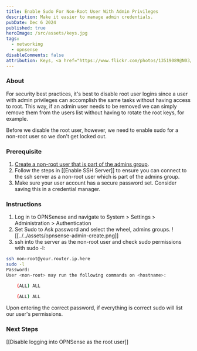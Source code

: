 ```yaml
---
title: Enable Sudo For Non-Root User With Admin Privileges
description: Make it easier to manage admin credentials.
pubDate: Dec 6 2024
published: true
heroImage: /src/assets/keys.jpg
tags:
  - networking
  - opnsense
disableComments: false
attribution: Keys, <a href="https://www.flickr.com/photos/13519089@N03/1380483002" title="Keys">Taki Steve</a>, <a href="https://creativecommons.org/licenses/by/2.0/">CC BY 2.0</a>, via flickr
---
```

### About
For security best practices, it's best to disable root user logins since a user with admin privileges can accomplish the same tasks without having access to root. This way, if an admin user needs to be removed we can simply remove them from the users list without having to rotate the root keys, for example.

Before we disable the root user, however, we need to enable sudo for a non-root user so we don't get locked out. 

### Prerequisite
1. [Create a non-root user that is part of the admins group](../../posts/create-a-new-administrator-account).
2. Follow the steps in [[Enable SSH Server]] to ensure you can connect to the ssh server as a non-root user which is part of the admins group.
3. Make sure your user account has a secure password set. Consider saving this in a credential manager.
### Instructions
1. Log in to OPNSenese and navigate to System > Settings > Administration > Authentication
2. Set Sudo to Ask password and select the wheel, admins groups.
![[../../assets/opnsense-admin-create.png]]
3. ssh into the server as the non-root user and check sudo permissions with sudo -l:
```bash
ssh non-root@your.router.ip.here
sudo -l
Password:
User <non-root> may run the following commands on <hostname>:

    (ALL) ALL

    (ALL) ALL
```
Upon entering the correct password, if everything is correct sudo will list our user's permissions. 

### Next Steps
[[Disable logging into OPNSense as the root user]]

